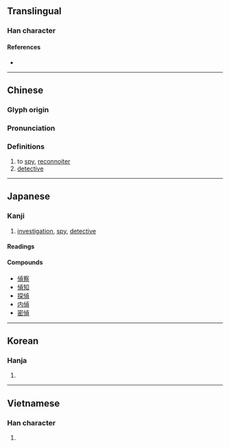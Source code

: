 {{also|侦}}
{{character info/new}}
==Translingual==

===Han character===
{{Han char|rn=9|rad=人|as=09|sn=11|four=21286|canj=OYBC|ids=⿰亻貞}}

====References====
* {{Han ref|kx=0111.350|dkj=00898|dj=0238.080|hdz=10189.010|uh=5075|ud=20597|bh=B0BB|bd=45243}}

----

==Chinese==
{{zh-forms|s=侦}}

===Glyph origin===
{{Han etym}}

===Pronunciation===
{{zh-pron
|m=zhēn,zhēng
|c=zing1
|mn=qz,tw,xm,zz:cheng
|mc=y
|oc=y
|ma=
|cat=v,n
}}

===Definitions===
{{zh-hanzi}}

# to [[spy]], [[reconnoiter]]
# [[detective]]

----

==Japanese==

===Kanji===
{{ja-kanji|grade=c|rs=人09}}

# [[investigation]], [[spy]], [[detective]]

====Readings====
{{ja-readings
|goon=ちょう
|kanon=てい
|kun=うかが-う
}}

====Compounds====
* [[偵察]]
* [[偵知]]
* [[探偵]]
* [[内偵]]
* [[密偵]]

----

==Korean==

===Hanja===
{{ko-hanja|hangeul=정|rv=jeong|mr=chŏng}}

# {{defn|lang=ko|sort=人09}}

----

==Vietnamese==

===Han character===
{{vi-hantu|[[trinh]], [[rình]], [[triệng]]|rs=人09}}

# {{defn|lang=vi}}